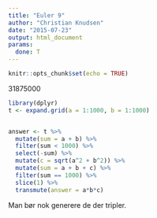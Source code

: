 ```yaml
---
title: "Euler 9"
author: "Christian Knudsen"
date: "2015-07-23"
output: html_document
params:
  done: T
---
```


```r
knitr::opts_chunk$set(echo = TRUE)
```


31875000

```r
library(dplyr)
t <- expand.grid(a = 1:1000, b = 1:1000)


answer <- t %>% 
  mutate(sum = a + b) %>% 
  filter(sum < 1000) %>% 
  select(-sum) %>% 
  mutate(c = sqrt(a^2 + b^2)) %>% 
  mutate(sum = a + b + c) %>% 
  filter(sum == 1000) %>% 
  slice(1) %>% 
  transmute(answer = a*b*c)
```
Man bør nok generere de der tripler.
